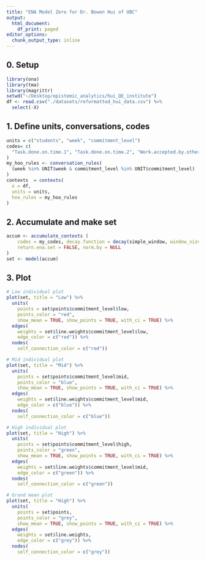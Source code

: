 ```yaml
---
title: "ENA Model Zero for Dr. Bowen Hui of UBC"
output:
  html_document:
    df_print: paged
editor_options: 
  chunk_output_type: inline
---
```

## 0. Setup 
```r
library(ona)
library(tma)
library(magrittr)
setwd("~/Desktop/epistemic_analytics/hui_QE_institute")
df <- read.csv("./datasets/reformatted_hui_data.csv") %>%
  select(-X)
```

## 1. Define units, conversations, codes
```r
units = c("students", "week", "commitment_level")
codes= c(
  "Task.done.on.time.1", "Task.done.on.time.2", "Work.accepted.by.others.1", "Work.accepted.by.others.2", "Positive.tone.1",     "Positive.tone.2", "Initiate.conversations.1",  "Initiate.conversations.2",  "Help.others.1", "Help.others.2",                 "Completes.more.tasks.1", "Completes.more.tasks.2", "Assigns.tasks.1", "Assigns.tasks.2", "Review.work.from.others.1",         "Review.work.from.others.2", "Initiate.meeting.1", "Initiate.meeting.2"
)
my_hoo_rules <- conversation_rules(
  (week %in% UNIT$week & commitment_level %in% UNIT$commitment_level)
)
contexts  = contexts(
  x = df,
  units = units,
  hoo_rules = my_hoo_rules
)
```

## 2. Accumulate and make set
```r
accum <- accumulate_contexts (
    codes = my_codes, decay.function = decay(simple_window, window_size = 7),
    return.ena.set = FALSE, norm.by = NULL
) 
set <- model(accum)
```

## 3. Plot
```r
# Low individual plot
plot(set, title = "Low") %>%
  units(
    points = set$points$commitment_level$low, 
    points_color = "red",
    show_mean = TRUE, show_points = TRUE, with_ci = TRUE) %>%
  edges(
    weights = set$line.weights$commitment_level$low,
    edge_color = c("red")) %>%
  nodes(
    self_connection_color = c("red"))

# Mid individual plot
plot(set, title = "Mid") %>%
  units(
    points = set$points$commitment_level$mid, 
    points_color = "blue",
    show_mean = TRUE, show_points = TRUE, with_ci = TRUE) %>%
  edges(
    weights = set$line.weights$commitment_level$mid,
    edge_color = c("blue")) %>%
  nodes(
    self_connection_color = c("blue"))

# High individual plot
plot(set, title = "High") %>%
  units(
    points = set$points$commitment_level$high, 
    points_color = "green",
    show_mean = TRUE, show_points = TRUE, with_ci = TRUE) %>%
  edges(
    weights = set$line.weights$commitment_level$mid,
    edge_color = c("green")) %>%
  nodes(
    self_connection_color = c("green"))

# Grand mean plot
plot(set, title = "High") %>%
  units(
    points = set$points, 
    points_color = "grey",
    show_mean = TRUE, show_points = TRUE, with_ci = TRUE) %>%
  edges(
    weights = set$line.weights,
    edge_color = c("grey")) %>%
  nodes(
    self_connection_color = c("grey"))
```

